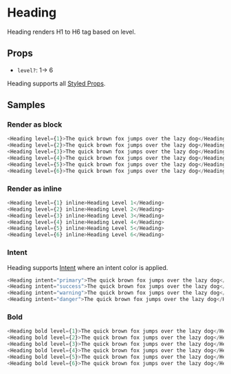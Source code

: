 # Heading

Heading renders H1 to H6 tag based on level.

## Props

- `level?`: 1-> 6

Heading supports all [Styled Props](/styled-props).

## Samples

### Render as block

```js live=true
<Heading level={1}>The quick brown fox jumps over the lazy dog</Heading>
<Heading level={2}>The quick brown fox jumps over the lazy dog</Heading>
<Heading level={3}>The quick brown fox jumps over the lazy dog</Heading>
<Heading level={4}>The quick brown fox jumps over the lazy dog</Heading>
<Heading level={5}>The quick brown fox jumps over the lazy dog</Heading>
<Heading level={6}>The quick brown fox jumps over the lazy dog</Heading>
```

### Render as inline

```js live=true
<Heading level={1} inline>Heading Level 1</Heading>
<Heading level={2} inline>Heading Level 2</Heading>
<Heading level={3} inline>Heading Level 3</Heading>
<Heading level={4} inline>Heading Level 4</Heading>
<Heading level={5} inline>Heading Level 5</Heading>
<Heading level={6} inline>Heading Level 6</Heading>
```

### Intent

Heading supports [Intent](/intent) where an intent color is applied.

```js live=true
<Heading intent="primary">The quick brown fox jumps over the lazy dog</Heading>
<Heading intent="success">The quick brown fox jumps over the lazy dog</Heading>
<Heading intent="warning">The quick brown fox jumps over the lazy dog</Heading>
<Heading intent="danger">The quick brown fox jumps over the lazy dog</Heading>
```

### Bold

```js live=true
<Heading bold level={1}>The quick brown fox jumps over the lazy dog</Heading>
<Heading bold level={2}>The quick brown fox jumps over the lazy dog</Heading>
<Heading bold level={3}>The quick brown fox jumps over the lazy dog</Heading>
<Heading bold level={4}>The quick brown fox jumps over the lazy dog</Heading>
<Heading bold level={5}>The quick brown fox jumps over the lazy dog</Heading>
<Heading bold level={6}>The quick brown fox jumps over the lazy dog</Heading>
```
